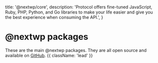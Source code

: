   title: '@nextwp/core',
  description:
    'Protocol offers fine-tuned JavaScript, Ruby, PHP, Python, and Go libraries to make your life easier and give you the best experience when consuming the API.',
}

# @nextwp packages

These are the main @nextwp packages. They are all open source and available on [GitHub](#github). {{ className: 'lead' }}
